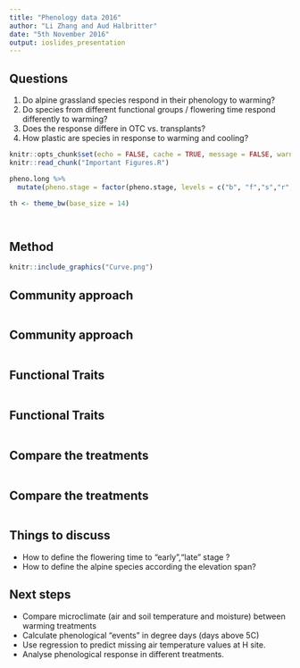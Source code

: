 ```yaml
---
title: "Phenology data 2016"
author: "Li Zhang and Aud Halbritter"
date: "5th November 2016"
output: ioslides_presentation
---
```


## Questions

1. Do alpine grassland species respond in their phenology to warming?
2. Do species from different functional groups / flowering time respond differently to warming?
3. Does the response differe in OTC vs. transplants?
4. How plastic are species in response to warming and cooling?


```r
knitr::opts_chunk$set(echo = FALSE, cache = TRUE, message = FALSE, warning = FALSE, fig.height = 6, fig.width = 8)
knitr::read_chunk("Important Figures.R")

```

```r
pheno.long %>%
  mutate(pheno.stage = factor(pheno.stage, levels = c("b", "f","s","r","bf","fs","sr")))


```

```r
th <- theme_bw(base_size = 14)

```

```r

```


```r

```

## Method
```r
knitr::include_graphics("Curve.png")

```



## Community approach
```r

```

## Community approach
```r

```

## Functional Traits

```r

```

## Functional Traits

```r

```

## Compare the treatments

```r

```

## Compare the treatments

```r

```

## Things to discuss

- How to define the flowering time to "early","late" stage ?
- How to define the alpine species according the elevation span?


## Next steps

- Compare microclimate (air and soil temperature and moisture) between warming treatments
- Calculate phenological "events" in degree days (days above 5C)
- Use regression to predict missing air temperature values at H site.
- Analyse phenological response in different treatments.


